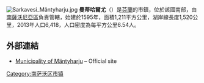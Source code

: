 [[File:Sarkavesi_Mäntyharju.jpg|thumb]]
'''曼蒂哈爾尤'''（{{lang-fi|Mäntyharju}}）是[[芬蘭|芬蘭]]的市鎮，位於該國南部，由[[南薩沃尼亞區|南薩沃尼亞區]]負責管轄，始建於1595年，面積1,211平方公里，湖岸線長度1,520公里，2013年人口6,418，人口密度為每平方公里6.54人。

==外部連結==
{{commonscat|Mäntyharju}}
*[http://www.mantyharju.fi/ Municipality of Mäntyharju] {{Wayback|url=http://www.mantyharju.fi/ |date=20210308001133 }} – Official site

{{coord|61|25|05|N|26|52|45|E|region:FI_type:city(6864)|display=title}}
{{Finland-geo-stub}}

[[Category:南萨沃区市镇|Category:南萨沃区市镇]]